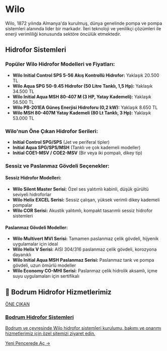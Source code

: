 # Wilo

Wilo, 1872 yılında Almanya'da kurulmuş, dünya genelinde pompa ve pompa sistemleri alanında lider bir markadır. İleri teknoloji ve yenilikçi çözümleri ile enerji verimliliği konusunda sektöre öncülük etmektedir.

## Hidrofor Sistemleri

### Popüler Wilo Hidrofor Modelleri ve Fiyatları:

- **Wilo Initial Control SPS 5-56 Akış Kontrollü Hidrofor:** Yaklaşık 20.500 TL
- **Wilo Aqua SPG 50-9.45 Hidrofor (50 Litre Tanklı, 1,5 Hp):** Yaklaşık 34.500 TL
- **Wilo Initial Aqua MSH 80-407 M (3 HP, Yatay Kademeli):** Yaklaşık 56.500 TL
- **Wilo PB-201EA Güneş Enerjisi Hidroforu (0,2 kW):** Yaklaşık 8.650 TL
- **Wilo MSH 80-407M Yatay Kademeli (80 Lt Tanklı, 3 Hp):** Yaklaşık 53.000 TL

### Wilo'nun Öne Çıkan Hidrofor Serileri:

- **Initial Control SPG/SPS** (Jet ve periferal tipler)
- **Initial Aqua SPG/SPS/MSH** (Tanklı ve çok kademeli modeller)
- **Initial COE1-MSV / COE2-MSV** (Bir veya iki pompalı, dikey tip)

### Sessiz ve Paslanmaz Gövdeli Seçenekler:

#### Sessiz Hidrofor Modelleri:
- **Wilo Silent Master Serisi:** Özel ses yalıtımlı kabinli, düşük gürültü seviyeli hidroforlar
- **Wilo Helix EXCEL Serisi:** Sessiz çalışan, yüksek verimli dikey kademeli pompalar
- **Wilo COR Serisi:** Akustik yalıtımlı, kompakt tasarımlı sessiz hidrofor sistemleri

#### Paslanmaz Gövdeli Modeller:
- **Wilo Multivert MVI Serisi:** Tamamen paslanmaz çelik gövdeli, hijyenik uygulamalar için ideal
- **Wilo Helix V Serisi:** AISI 304/316 paslanmaz çelik gövdeli, korozyona dayanıklı
- **Wilo Initial Aqua MSH Paslanmaz Serisi:** Paslanmaz tank ve pompa gövdeli, uzun ömürlü modeller
- **Wilo Economy CO-MHI Serisi:** Paslanmaz çelik hidrolik aksamlı, içme suyu uygulamaları için sertifikalı

## 🌟 Bodrum Hidrofor Hizmetlerimiz

<a href="https://bodrum-hidrofor.gul-tekinmuhendislik.com" target="_blank" rel="noopener noreferrer" class="link-card featured">
  <div class="link-card-content">
    <span class="badge">ÖNE ÇIKAN</span>
    <h3>Bodrum Hidrofor Sistemleri</h3>
    <p>Bodrum ve çevresinde Wilo hidrofor sistemleri kurulumu, bakımı ve onarımı hizmetlerimiz için özel sitemizi ziyaret edin.</p>
    <span class="link-card-cta">Yeni Pencerede Aç →</span>
  </div>
</a>